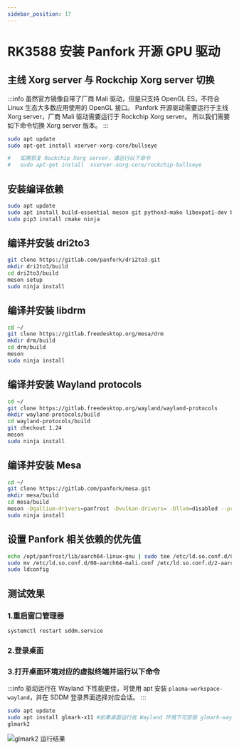 ```yaml
---
sidebar_position: 17
---
```


# RK3588 安装 Panfork 开源 GPU 驱动

## 主线 Xorg server 与 Rockchip Xorg server 切换

:::info
虽然官方镜像自带了厂商 Mali 驱动，但是只支持 OpenGL ES，不符合 Linux 生态大多数应用使用的 OpenGL 接口。
Panfork 开源驱动需要运行于主线 Xorg server，厂商 Mali 驱动需要运行于 Rockchip Xorg server。
所以我们需要如下命令切换 Xorg server 版本。
:::

```bash
sudo apt update
sudo apt-get install xserver-xorg-core/bullseye

#   如需恢复 Rockchip Xorg server，请运行以下命令
#   sudo apt-get install  xserver-xorg-core/rockchip-bullseye
```

## 安装编译依赖

```bash
sudo apt update
sudo apt install build-essential meson git python3-mako libexpat1-dev bison flex libwayland-egl-backend-dev libxext-dev libxfixes-dev libxcb-glx0-dev libxcb-shm0-dev libxcb-dri2-0-dev libxcb-dri3-dev libxcb-present-dev libxshmfence-dev libxxf86vm-dev libxrandr-dev zlib1g-dev pkg-config libwayland-* libdrm*
sudo pip3 install cmake ninja
```

## 编译并安装 dri2to3

```bash
git clone https://gitlab.com/panfork/dri2to3.git
mkdir dri2to3/build
cd dri2to3/build
meson setup
sudo ninja install
```

## 编译并安装 libdrm

```bash
cd ~/
git clone https://gitlab.freedesktop.org/mesa/drm
mkdir drm/build
cd drm/build
meson
sudo ninja install
```

## 编译并安装 Wayland protocols

```bash
cd ~/
git clone https://gitlab.freedesktop.org/wayland/wayland-protocols
mkdir wayland-protocols/build
cd wayland-protocols/build
git checkout 1.24
meson
sudo ninja install
```

## 编译并安装 Mesa

```bash
cd ~/
git clone https://gitlab.com/panfork/mesa.git
mkdir mesa/build
cd mesa/build
meson -Dgallium-drivers=panfrost -Dvulkan-drivers= -Dllvm=disabled --prefix=/opt/panfrost
sudo ninja install
```

## 设置 Panfork 相关依赖的优先值

```bash
echo /opt/panfrost/lib/aarch64-linux-gnu | sudo tee /etc/ld.so.conf.d/0-panfrost.conf
sudo mv /etc/ld.so.conf.d/00-aarch64-mali.conf /etc/ld.so.conf.d/2-aarch64-mali.conf
sudo ldconfig
```

## 测试效果

### 1.重启窗口管理器

```bash
systemctl restart sddm.service
```

### 2.登录桌面

### 3.打开桌面环境对应的虚拟终端并运行以下命令

:::info
驱动运行在 Wayland 下性能更佳，可使用 apt 安装 `plasma-workspace-wayland`，并在 SDDM 登录界面选择对应会话。
:::

```bash
sudo apt update
sudo apt install glmark-x11 #如果桌面运行在 Wayland 环境下可安装 glmark-wayland
glmark2
```

![glmark2 运行结果](/img/general-tutorial/panfork/panfork.webp)
